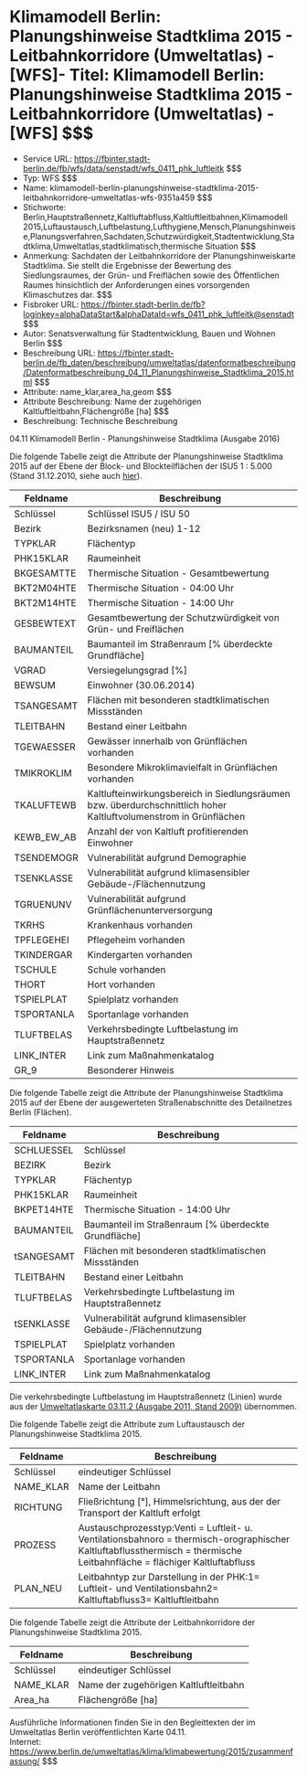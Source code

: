 # Klimamodell Berlin: Planungshinweise Stadtklima 2015 - Leitbahnkorridore (Umweltatlas) - [WFS]- Titel: Klimamodell Berlin: Planungshinweise Stadtklima 2015 - Leitbahnkorridore (Umweltatlas) - [WFS] $$$
- Service URL: https://fbinter.stadt-berlin.de/fb/wfs/data/senstadt/wfs_0411_phk_luftleitk $$$
- Typ: WFS $$$
- Name: klimamodell-berlin-planungshinweise-stadtklima-2015-leitbahnkorridore-umweltatlas-wfs-9351a459 $$$
- Stichworte: Berlin,Hauptstraßennetz,Kaltluftabfluss,Kaltluftleitbahnen,Klimamodell 2015,Luftaustausch,Luftbelastung,Lufthygiene,Mensch,Planungshinweise,Planungsverfahren,Sachdaten,Schutzwürdigkeit,Stadtentwicklung,Stadtklima,Umweltatlas,stadtklimatisch,thermische Situation $$$
- Anmerkung: Sachdaten der Leitbahnkorridore der Planungshinweiskarte Stadtklima. Sie stellt die Ergebnisse der Bewertung des Siedlungsraumes, der Grün- und Freiflächen sowie des Öffentlichen Raumes hinsichtlich der Anforderungen eines vorsorgenden Klimaschutzes dar. $$$
- Fisbroker URL: https://fbinter.stadt-berlin.de/fb?loginkey=alphaDataStart&alphaDataId=wfs_0411_phk_luftleitk@senstadt $$$
- Autor: Senatsverwaltung für Stadtentwicklung, Bauen und Wohnen Berlin $$$
- Beschreibung URL: https://fbinter.stadt-berlin.de/fb_daten/beschreibung/umweltatlas/datenformatbeschreibung/Datenformatbeschreibung_04_11_Planungshinweise_Stadtklima_2015.html $$$
- Attribute: name_klar,area_ha,geom $$$
- Attribute Beschreibung: Name der zugehörigen Kaltluftleitbahn,Flächengröße [ha] $$$
- Beschreibung: Technische Beschreibung 

04.11 Klimamodell Berlin - Planungshinweise Stadtklima (Ausgabe 2016)

Die folgende Tabelle zeigt die Attribute der Planungshinweise Stadtklima 2015 auf der Ebene der Block- und Blockteilflächen der ISU5 1 : 5.000 (Stand 31.12.2010, siehe auch [hier](Datenformatbeschreibung%5Fklimamodell%5Fplanungshinweise%5Fstadtklima%5F2015%5Fblock%5Fund%5Fblockteilflaechen.pdf)).

| **Feldname** | **Beschreibung**                                                                                                  |
| ------------ | ----------------------------------------------------------------------------------------------------------------- |
| Schlüssel    | Schlüssel ISU5 / ISU 50                                                                                           |
| Bezirk       | Bezirksnamen (neu) 1-12                                                                                           |
| TYPKLAR      | Flächentyp                                                                                                        |
| PHK15KLAR    | Raumeinheit                                                                                                       |
| BKGESAMTTE   | Thermische Situation - Gesamtbewertung                                                                            |
| BKT2M04HTE   | Thermische Situation - 04:00 Uhr                                                                                  |
| BKT2M14HTE   | Thermische Situation - 14:00 Uhr                                                                                  |
| GESBEWTEXT   | Gesamtbewertung der Schutzwürdigkeit von Grün- und Freiflächen                                                    |
| BAUMANTEIL   | Baumanteil im Straßenraum \[% überdeckte Grundfläche\]                                                            |
| VGRAD        | Versiegelungsgrad \[%\]                                                                                           |
| BEWSUM       | Einwohner (30.06.2014)                                                                                            |
| TSANGESAMT   | Flächen mit besonderen stadtklimatischen Missständen                                                              |
| TLEITBAHN    | Bestand einer Leitbahn                                                                                            |
| TGEWAESSER   | Gewässer innerhalb von Grünflächen vorhanden                                                                      |
| TMIKROKLIM   | Besondere Mikroklimavielfalt in Grünflächen vorhanden                                                             |
| TKALUFTEWB   | Kaltlufteinwirkungsbereich in Siedlungsräumen bzw. überdurchschnittlich hoher Kaltluftvolumenstrom in Grünflächen |
| KEWB\_EW\_AB | Anzahl der von Kaltluft profitierenden Einwohner                                                                  |
| TSENDEMOGR   | Vulnerabilität aufgrund Demographie                                                                               |
| TSENKLASSE   | Vulnerabilität aufgrund klimasensibler Gebäude-/Flächennutzung                                                    |
| TGRUENUNV    | Vulnerabilität aufgrund Grünflächenunterversorgung                                                                |
| TKRHS        | Krankenhaus vorhanden                                                                                             |
| TPFLEGEHEI   | Pflegeheim vorhanden                                                                                              |
| TKINDERGAR   | Kindergarten vorhanden                                                                                            |
| TSCHULE      | Schule vorhanden                                                                                                  |
| THORT        | Hort vorhanden                                                                                                    |
| TSPIELPLAT   | Spielplatz vorhanden                                                                                              |
| TSPORTANLA   | Sportanlage vorhanden                                                                                             |
| TLUFTBELAS   | Verkehrsbedingte Luftbelastung im Hauptstraßennetz                                                                |
| LINK\_INTER  | Link zum Maßnahmenkatalog                                                                                         |
| GR\_9        | Besonderer Hinweis                                                                                                |

Die folgende Tabelle zeigt die Attribute der Planungshinweise Stadtklima 2015 auf der Ebene der ausgewerteten Straßenabschnitte des Detailnetzes Berlin (Flächen).

| **Feldname** | **Beschreibung**                                               |
| ------------ | -------------------------------------------------------------- |
| SCHLUESSEL   | Schlüssel                                                      |
| BEZIRK       | Bezirk                                                         |
| TYPKLAR      | Flächentyp                                                     |
| PHK15KLAR    | Raumeinheit                                                    |
| BKPET14HTE   | Thermische Situation - 14:00 Uhr                               |
| BAUMANTEIL   | Baumanteil im Straßenraum \[% überdeckte Grundfläche\]         |
| tSANGESAMT   | Flächen mit besonderen stadtklimatischen Missständen           |
| TLEITBAHN    | Bestand einer Leitbahn                                         |
| TLUFTBELAS   | Verkehrsbedingte Luftbelastung im Hauptstraßennetz             |
| tSENKLASSE   | Vulnerabilität aufgrund klimasensibler Gebäude-/Flächennutzung |
| TSPIELPLAT   | Spielplatz vorhanden                                           |
| TSPORTANLA   | Sportanlage vorhanden                                          |
| LINK\_INTER  | Link zum Maßnahmenkatalog                                      |

Die verkehrsbedingte Luftbelastung im Hauptstraßennetz (Linien) wurde aus der [Umweltatlaskarte 03.11.2 (Ausgabe 2011, Stand 2009)](https://www.berlin.de/umweltatlas/luft/strassenverkehr-emissionen-und-immissionen/2009/karten/artikel.977837.php) übernommen.

Die folgende Tabelle zeigt die Attribute zum Luftaustausch der Planungshinweise Stadtklima 2015.

| **Feldname** | **Beschreibung**                                                                                                                                                         |
| ------------ | ------------------------------------------------------------------------------------------------------------------------------------------------------------------------ |
| Schlüssel    | eindeutiger Schlüssel                                                                                                                                                    |
| NAME\_KLAR   | Name der Leitbahn                                                                                                                                                        |
| RICHTUNG     | Fließrichtung \[°\], Himmelsrichtung, aus der der Transport der Kaltluft erfolgt                                                                                         |
| PROZESS      | Austauschprozesstyp:Venti = Luftleit- u. Ventilationsbahnoro = thermisch-orographischer Kaltluftabflussthermisch = thermische Leitbahnfläche = flächiger Kaltluftabfluss |
| PLAN\_NEU    | Leitbahntyp zur Darstellung in der PHK:1= Luftleit- und Ventilationsbahn2= Kaltluftabfluss3= Kaltluftleitbahn                                                            |

Die folgende Tabelle zeigt die Attribute der Leitbahnkorridore der Planungshinweise Stadtklima 2015.

| **Feldname** | **Beschreibung**                      |
| ------------ | ------------------------------------- |
| Schlüssel    | eindeutiger Schlüssel                 |
| NAME\_KLAR   | Name der zugehörigen Kaltluftleitbahn |
| Area\_ha     | Flächengröße \[ha\]                   |

Ausführliche Informationen finden Sie in den Begleittexten der im Umweltatlas Berlin veröffentlichten Karte 04.11.  
Internet: https://www.berlin.de/umweltatlas/klima/klimabewertung/2015/zusammenfassung/ $$$
